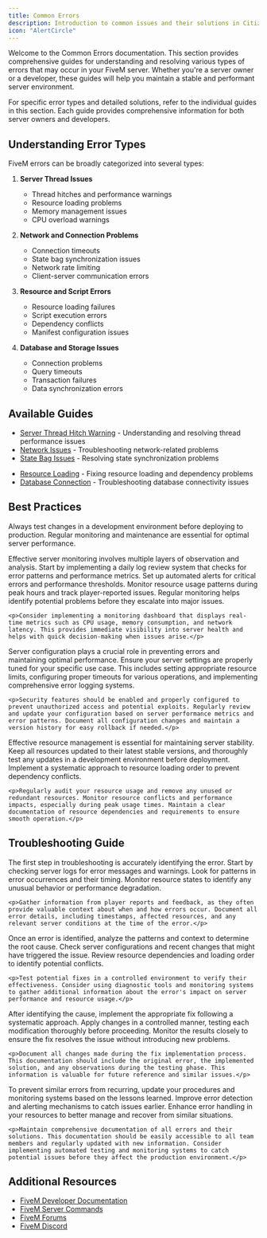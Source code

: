 ```yaml
---
title: Common Errors
description: Introduction to common issues and their solutions in CitizenFX.
icon: "AlertCircle"
---
```



Welcome to the Common Errors documentation. This section provides comprehensive guides for understanding and resolving various types of errors that may occur in your FiveM server. Whether you're a server owner or a developer, these guides will help you maintain a stable and performant server environment.

<Callout type="info">
 For specific error types and detailed solutions, refer to the individual guides in this section. Each guide provides comprehensive information for both server owners and developers.
</Callout> 


## Understanding Error Types

FiveM errors can be broadly categorized into several types:

1. **Server Thread Issues**
   - Thread hitches and performance warnings
   - Resource loading problems
   - Memory management issues
   - CPU overload warnings

2. **Network and Connection Problems**
   - Connection timeouts
   - State bag synchronization issues
   - Network rate limiting
   - Client-server communication errors

3. **Resource and Script Errors**
   - Resource loading failures
   - Script execution errors
   - Dependency conflicts
   - Manifest configuration issues

4. **Database and Storage Issues**
   - Connection problems
   - Query timeouts
   - Transaction failures
   - Data synchronization errors

## Available Guides

<Tabs>
  <div title="Server Issues">
    <ul>
      <li><a href="./server-thread-hitch-warning">Server Thread Hitch Warning</a> - Understanding and resolving thread performance issues</li>
      <li><a href="./network-issues">Network Issues</a> - Troubleshooting network-related problems</li>
      <li><a href="./state-bag-issues">State Bag Issues</a> - Resolving state synchronization problems</li>
    </ul>
  </div>

  <div title="Resource Issues">
    <ul>
      <li><a href="./resource-loading">Resource Loading</a> - Fixing resource loading and dependency problems</li>
      <li><a href="./database-connection">Database Connection</a> - Troubleshooting database connectivity issues</li>
    </ul>
  </div>
</Tabs>

## Best Practices

<Callout type="warn">
  Always test changes in a development environment before deploying to production. Regular monitoring and maintenance are essential for optimal server performance.
</Callout> 

<Accordions type="single">
  <Accordion title="Regular Monitoring">
    <p>Effective server monitoring involves multiple layers of observation and analysis. Start by implementing a daily log review system that checks for error patterns and performance metrics. Set up automated alerts for critical errors and performance thresholds. Monitor resource usage patterns during peak hours and track player-reported issues. Regular monitoring helps identify potential problems before they escalate into major issues.</p>
    
    <p>Consider implementing a monitoring dashboard that displays real-time metrics such as CPU usage, memory consumption, and network latency. This provides immediate visibility into server health and helps with quick decision-making when issues arise.</p>
  </Accordion>

  <Accordion title="Proper Configuration">
    <p>Server configuration plays a crucial role in preventing errors and maintaining optimal performance. Ensure your server settings are properly tuned for your specific use case. This includes setting appropriate resource limits, configuring proper timeouts for various operations, and implementing comprehensive error logging systems.</p>
    
    <p>Security features should be enabled and properly configured to prevent unauthorized access and potential exploits. Regularly review and update your configuration based on server performance metrics and error patterns. Document all configuration changes and maintain a version history for easy rollback if needed.</p>
  </Accordion>

  <Accordion title="Resource Management">
    <p>Effective resource management is essential for maintaining server stability. Keep all resources updated to their latest stable versions, and thoroughly test any updates in a development environment before deployment. Implement a systematic approach to resource loading order to prevent dependency conflicts.</p>
    
    <p>Regularly audit your resource usage and remove any unused or redundant resources. Monitor resource conflicts and performance impacts, especially during peak usage times. Maintain a clear documentation of resource dependencies and requirements to ensure smooth operation.</p>
  </Accordion>
</Accordions>

## Troubleshooting Guide

<Accordions type="single">
  <Accordion title="Identify the Error">
    <p>The first step in troubleshooting is accurately identifying the error. Start by checking server logs for error messages and warnings. Look for patterns in error occurrences and their timing. Monitor resource states to identify any unusual behavior or performance degradation.</p>
    
    <p>Gather information from player reports and feedback, as they often provide valuable context about when and how errors occur. Document all error details, including timestamps, affected resources, and any relevant server conditions at the time of the error.</p>
  </Accordion>

  <Accordion title="Diagnose the Cause">
    <p>Once an error is identified, analyze the patterns and context to determine the root cause. Check server configurations and recent changes that might have triggered the issue. Review resource dependencies and loading order to identify potential conflicts.</p>
    
    <p>Test potential fixes in a controlled environment to verify their effectiveness. Consider using diagnostic tools and monitoring systems to gather additional information about the error's impact on server performance and resource usage.</p>
  </Accordion>

  <Accordion title="Implement Solution">
    <p>After identifying the cause, implement the appropriate fix following a systematic approach. Apply changes in a controlled manner, testing each modification thoroughly before proceeding. Monitor the results closely to ensure the fix resolves the issue without introducing new problems.</p>
    
    <p>Document all changes made during the fix implementation process. This documentation should include the original error, the implemented solution, and any observations during the testing phase. This information is valuable for future reference and similar issues.</p>
  </Accordion>

  <Accordion title="Prevent Recurrence">
    <p>To prevent similar errors from recurring, update your procedures and monitoring systems based on the lessons learned. Improve error detection and alerting mechanisms to catch issues earlier. Enhance error handling in your resources to better manage and recover from similar situations.</p>
    
    <p>Maintain comprehensive documentation of all errors and their solutions. This documentation should be easily accessible to all team members and regularly updated with new information. Consider implementing automated testing and monitoring systems to catch potential issues before they affect the production environment.</p>
  </Accordion>
</Accordions>

## Additional Resources

- [FiveM Developer Documentation](https://docs.fivem.net/docs/scripting-manual/introduction/)
- [FiveM Server Commands](https://docs.fivem.net/docs/server-manual/server-commands/)
- [FiveM Forums](https://forum.cfx.re/)
- [FiveM Discord](https://discord.gg/fivem)
